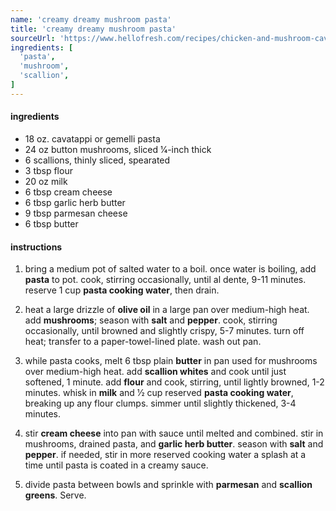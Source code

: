 ```yaml
---
name: 'creamy dreamy mushroom pasta'
title: 'creamy dreamy mushroom pasta'
sourceUrl: 'https://www.hellofresh.com/recipes/chicken-and-mushroom-cavatappi-6759ebcadaedc2bd1295ae2c'
ingredients: [
  'pasta',
  'mushroom',
  'scallion',
]
---
```


#### ingredients

- 18 oz. cavatappi or gemelli pasta
- 24 oz button mushrooms, sliced 1⁄4-inch thick
- 6 scallions, thinly sliced, spearated
- 3 tbsp flour
- 20 oz milk
- 6 tbsp cream cheese
- 6 tbsp garlic herb butter
- 9 tbsp parmesan cheese
- 6 tbsp butter

#### instructions

1. bring a medium pot of salted water to a boil. once water is boiling, add **pasta** to pot. cook, stirring occasionally, until al dente, 9-11 minutes. reserve 1 cup **pasta cooking water**, then drain.

2. heat a large drizzle of **olive oil** in a large pan over medium-high heat. add **mushrooms**; season with **salt** and **pepper**. cook, stirring occasionally, until browned and slightly crispy, 5-7 minutes. turn off heat; transfer to a paper-towel-lined plate. wash out pan.

3. while pasta cooks, melt 6 tbsp plain **butter** in pan used for mushrooms over medium-high heat. add **scallion whites** and cook until just softened, 1 minute. add **flour** and cook, stirring, until lightly browned, 1-2 minutes. whisk in **milk** and 1⁄2 cup reserved **pasta cooking water**, breaking up any flour clumps. simmer until slightly thickened, 3-4 minutes.

4. stir **cream cheese** into pan with sauce until melted and combined. stir in mushrooms, drained pasta, and **garlic herb butter**. season with **salt** and **pepper**. if needed, stir in more reserved cooking water a splash at a time until pasta is coated in a creamy sauce.

5. divide pasta between bowls and sprinkle with **parmesan** and **scallion greens**. Serve.